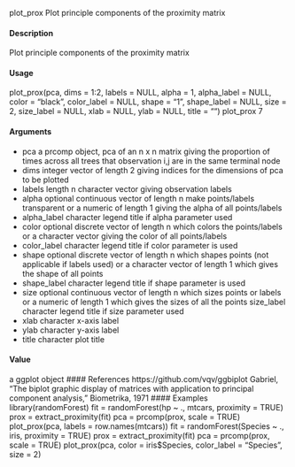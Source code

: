 plot_prox Plot principle components of the proximity matrix

#### Description
Plot principle components of the proximity matrix

#### Usage 
plot_prox(pca, dims = 1:2, labels = NULL, alpha = 1, alpha_label = NULL,
          color = "black", color_label = NULL, shape = "1", shape_label = NULL,
          size = 2, size_label = NULL, xlab = NULL, ylab = NULL, title = "")
plot_prox 7

#### Arguments
* pca a prcomp object, pca of an n x n matrix giving the proportion of times across all
trees that observation i,j are in the same terminal node
* dims integer vector of length 2 giving indices for the dimensions of pca to be plotted
* labels length n character vector giving observation labels
* alpha optional continuous vector of length n make points/labels transparent or a numeric
of length 1 giving the alpha of all points/labels
* alpha_label character legend title if alpha parameter used
* color optional discrete vector of length n which colors the points/labels or a character
vector giving the color of all points/labels
* color_label character legend title if color parameter is used
* shape optional discrete vector of length n which shapes points (not applicable if labels
                                                                used) or a character vector of length 1 which gives the shape of all points
* shape_label character legend title if shape parameter is used
* size optional continuous vector of length n which sizes points or labels or a numeric
of length 1 which gives the sizes of all the points
size_label character legend title if size parameter used
* xlab character x-axis label
* ylab character y-axis label
* title character plot title

#### Value 
a ggplot object
#### References
https://github.com/vqv/ggbiplot
Gabriel, "The biplot graphic display of matrices with application to principal component analysis,"
Biometrika, 1971
#### Examples
library(randomForest)
fit = randomForest(hp ~ ., mtcars, proximity = TRUE)
prox = extract_proximity(fit)
pca = prcomp(prox, scale = TRUE)
plot_prox(pca, labels = row.names(mtcars))
fit = randomForest(Species ~ ., iris, proximity = TRUE)
prox = extract_proximity(fit)
pca = prcomp(prox, scale = TRUE)
plot_prox(pca, color = iris$Species, color_label = "Species", size = 2)
